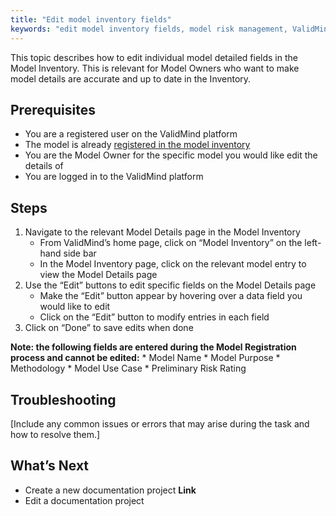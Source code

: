 ```yaml
---
title: "Edit model inventory fields"
keywords: "edit model inventory fields, model risk management, ValidMind"
---
```


This topic describes how to edit individual model detailed fields in the Model Inventory. This is relevant for Model Owners who want to make model details are accurate and up to date in the Inventory. 

## Prerequisites

* You are a registered user on the ValidMind platform
* The model is already [registered in the model inventory](register-models.qmd)
* You are the Model Owner for the specific model you would like edit the details of
* You are logged in to the ValidMind platform


## Steps

1. Navigate to the relevant Model Details page in the Model Inventory 
   - From ValidMind's home page, click on "Model Inventory" on the left-hand side bar
   - In the Model Inventory page, click on the relevant model entry to view the Model Details page

2. Use the "Edit" buttons to edit specific fields on the Model Details page 
   - Make the "Edit" button appear by hovering over a data field you would like to edit
   - Click on the "Edit" button to modify entries in each field

3. Click on "Done" to save edits when done 

**Note: the following fields are entered during the Model Registration process and cannot be edited:** 
* Model Name
* Model Purpose
* Methodology
* Model Use Case
* Preliminary Risk Rating


## Troubleshooting

[Include any common issues or errors that may arise during the task and how to resolve them.]

## What's Next

* Create a new documentation project **Link**
* Edit a documentation project

